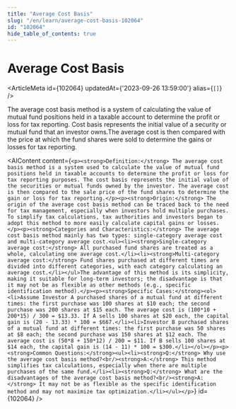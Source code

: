 ```yaml
---
title: "Average Cost Basis"
slug: "/en/learn/average-cost-basis-102064"
id: "102064"
hide_table_of_contents: true
---
```



# Average Cost Basis

<ArticleMeta id={102064} updatedAt={'2023-09-26 13:59:00'} alias={`[]`} />
<div className='border-solid border-b border-t-0 my-4 border-[var(--ifm-color-gray-300)]' />

The average cost basis method is a system of calculating the value of mutual fund positions held in a taxable account to determine the profit or loss for tax reporting. Cost basis represents the initial value of a security or mutual fund that an investor owns.The average cost is then compared with the price at which the fund shares were sold to determine the gains or losses for tax reporting.

<AIContent content={`<p><strong>Definition:</strong> The average cost basis method is a system used to calculate the value of mutual fund positions held in taxable accounts to determine the profit or loss for tax reporting purposes. The cost basis represents the initial value of the securities or mutual funds owned by the investor. The average cost is then compared to the sale price of the fund shares to determine the gain or loss for tax reporting.</p><p><strong>Origin:</strong> The origin of the average cost basis method can be traced back to the need for tax management, especially when investors hold multiple purchases. To simplify tax calculations, tax authorities and investors began to adopt this method to more easily calculate capital gains or losses.</p><p><strong>Categories and Characteristics:</strong> The average cost basis method mainly has two types: single-category average cost and multi-category average cost.<ul><li><strong>Single-category average cost:</strong> All purchased fund shares are treated as a whole, calculating one average cost.</li><li><strong>Multi-category average cost:</strong> Fund shares purchased at different times are divided into different categories, with each category calculating an average cost.</li></ul>The advantage of this method is its simplicity, making it suitable for long-term investors; the disadvantage is that it may not be as flexible as other methods (e.g., specific identification method).</p><p><strong>Specific Cases:</strong><ol><li>Assume Investor A purchased shares of a mutual fund at different times: the first purchase was 100 shares at $10 each; the second purchase was 200 shares at $15 each. The average cost is (100*10 + 200*15) / 300 = $13.33. If A sells 100 shares at $20 each, the capital gain is (20 - 13.33) * 100 = $667.</li><li>Investor B purchased shares of a mutual fund at different times: the first purchase was 50 shares at $8 each; the second purchase was 150 shares at $12 each. The average cost is (50*8 + 150*12) / 200 = $11. If B sells 100 shares at $14 each, the capital gain is (14 - 11) * 100 = $300.</li></ol></p><p><strong>Common Questions:</strong><ul><li><strong>Q:</strong> Why use the average cost basis method?<br/><strong>A:</strong> This method simplifies tax calculations, especially when there are multiple purchases of the same fund.</li><li><strong>Q:</strong> What are the disadvantages of the average cost basis method?<br/><strong>A:</strong> It may not be as flexible as the specific identification method and may not maximize tax optimization.</li></ul></p>`} id={102064} />
